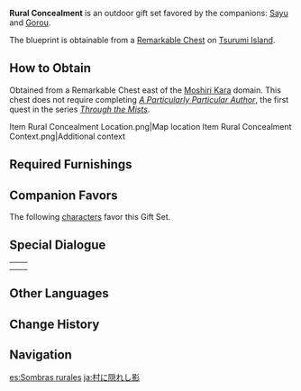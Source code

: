 {{Furnishing Infobox
|id             = 350050
|image          = Furnishing Set Rural Concealment Display.png
|category       = Outdoor Set
|subcategory    = Gift Set
|quality        = 4
|adeptal_energy = 950
|load           = 1,436
|description    = This [[Inazuma]]n village quite effectively recalls the scenery of [[Konda Village]]. These buildings are already of certain "age," but they are far from dilapidated. Instead, they give off a feeling of simple leisure. None of the buildings stand out in particular, and it even seems like they might all blend in with the nearby mountains in a few more years... These are, of course, all the hallmarks of an excellent hiding spot &mdash; and you can be sure that a certain lazy [[Shuumatsuban]] [[Sayu|ninja]] has done just that before, slacking off and sleeping somewhere in an equally sleepy village.
|mention        = Sayu
|blueprint      = Remarkable Chest
}}
'''Rural Concealment''' is an outdoor gift set favored by the companions: [[Sayu]] and [[Gorou]].

The blueprint is obtainable from a [[Remarkable Chest]] on [[Tsurumi Island]].

==How to Obtain==
Obtained from a Remarkable Chest east of the [[Moshiri Kara]] domain. This chest does not require completing ''[[A Particularly Particular Author]]'', the first quest in the series ''[[Through the Mists]]''.
<gallery>
Item Rural Concealment Location.png|Map location
Item Rural Concealment Context.png|Additional context
</gallery>

==Required Furnishings==
{{Recipe
|type = Gift Set
|The Wandering Bird Within = 1
|Otogi "Tanin" Wood Barrel = 1
|"Kokutan" Thick-Walled Clay Water Tank = 1
|Otogi "Kintake" Fence = 10
|High-Flying Fish Flag = 1
|Otogi "Kintake" Courtyard Gate = 1
|Inazuman Bamboo-Roofed Home: Wild Heart = 1
|Inazuman Bamboo-Roofed Home: The Long Peace = 1
|The Fruit Farmer's Thrift = 6
|sort = The Wandering Bird Within;Otogi "Tanin" Wood Barrel;"Kokutan" Thick-Walled Clay Water Tank;Otogi "Kintake" Fence;High-Flying Fish Flag;Otogi "Kintake" Courtyard Gate;Inazuman Bamboo-Roofed Home: Wild Heart;Inazuman Bamboo-Roofed Home: The Long Peace;The Fruit Farmer's Thrift
|yield = 0
}}

==Companion Favors==
The following [[characters]] favor this Gift Set.
{{Companion/Header}}
{{Companion
|character = Sayu
|rewards = {{Card|Primogem|20}}{{Card|Vayuda Turquoise Fragment|1}}{{Card|Mora|20,000}}
}}
{{Companion
|character = Gorou
|rewards = {{Card|Primogem|20}}{{Card|Mora|20,000}}{{Card|Prithiva Topaz Fragment|1}}
}}
{{Companion/Footer}}

==Special Dialogue==
{{HousingCompanion|favorite}}

{| class="wikitable"
|-
| {{Card|Sayu}} || {{Transclude|Sayu/Companion|Rural Concealment}}
|-
| {{Card|Gorou}} || {{Transclude|Gorou/Companion|Rural Concealment}}
|}

==Other Languages==
{{Other Languages
|en      = Rural Concealment
|zhs     = 村中匿影
|zhs_rm  = Cūn Zhōng Nì Yǐng
|zht     = 村中匿影
|zht_rm  = Cūn Zhōng Nì Yǐng
|zh_tl   = Hidden in the Village
|ja      = 村に隠れし影
|ja_rm   = Mura ni Kakureshi Kage
|ja_tl   = Shadow Hiding in the Village
|ko      = 마을에 숨은 그림자
|ko_rm   = Maeure Sumeun Geurimja
|ko_tl   = Shadow Hiding in the Village
|es      = Sombras rurales
|es_tl   = Rural Shadows
|fr      = Dissimulation rurale
|fr_tl   = Rural Concealment
|ru      = Сельская тень
|ru_tl   = Rural Shadow
|th      = หมู่บ้านพรางเงา
|th_rm   = 
|th_tl   = 
|vi      = Hình Bóng Thôn Làng
|vi_tl   = 
|de      = Ländlicher Rückzugsort
|de_tl   = Rural Safe Haven
|id      = Desa Bayangan
|id_tl   = Shadow Village
|pt      = Dissimulação Rural
|pt_tl   = Rural Concealment
|tr      = Gölge Kasaba
|tr_tl   = 
|it      = Rifugio rurale
|it_tl   = 
}}

==Change History==
{{Change History|2.2}}

==Navigation==
{{Furnishing Navbox/Sets|type=gift}}

[[es:Sombras rurales]]
[[ja:村に隠れし影]]